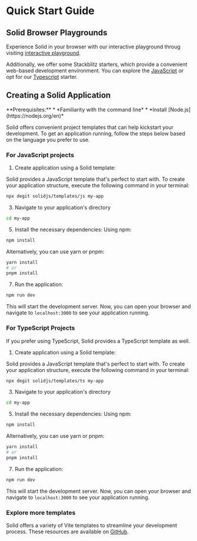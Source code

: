 
# Quick Start Guide

## Solid Browser Playgrounds

Experience Solid in your browser with our interactive playground throug visiting [interactive playground](https://playground.solidjs.com/).

Additionally, we offer some Stackblitz starters, which provide a convenient web-based development environment. You can explore the [JavaScript](https://stackblitz.com/github/solidjs/templates/tree/master/js) or opt for our [Typescript](https://stackblitz.com/github/solidjs/templates/tree/master/ts) starter.

## Creating a Solid Application

<Aside>
**Prerequisites:**
* *Familiarity with the command line*
* *Install [Node.js](https://nodejs.org/en)*
</Aside>

Solid offers convenient project templates that can help kickstart your development. To get an application running, follow the steps below based on the language you prefer to use.

### For JavaScript projects

1. Create application using a Solid template:

Solid provides a JavaScript template that's perfect to start with. To create your application structure, execute the following command in your terminal:

```bash
npx degit solidjs/templates/js my-app
```

3. Navigate to your application's directory

```bash
cd my-app
```

5. Install the necessary dependencies:
Using npm:
```bash
npm install
```
Alternatively, you can use yarn or pnpm:
```bash
yarn install
# or
pnpm install
```

7. Run the application:


```bash
npm run dev
```

This will start the development server. Now, you can open your browser and navigate to `localhost:3000` to see your application running.

### For TypeScript Projects

If you prefer using TypeScript, Solid provides a TypeScript template as well. 

1. Create application using a Solid template:

Solid provides a JavaScript template that's perfect to start with. To create your application structure, execute the following command in your terminal:

```bash
npx degit solidjs/templates/ts my-app
```

3. Navigate to your application's directory

```bash
cd my-app
```

5. Install the necessary dependencies:
Using npm:
```bash
npm install
```
Alternatively, you can use yarn or pnpm:
```bash
yarn install
# or
pnpm install
```

7. Run the application:


```bash
npm run dev
```

This will start the development server. Now, you can open your browser and navigate to `localhost:3000` to see your application running.

### Explore more templates

Solid offers a variety of Vite templates to streamline your development process. These resources are available on [GitHub](https://github.com/solidjs/templates).
